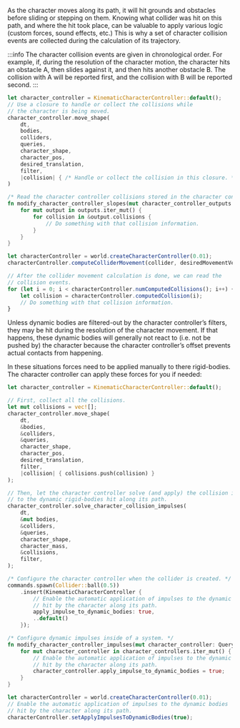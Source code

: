 
As the character moves along its path, it will hit grounds and obstacles before sliding or stepping on them. Knowing what
collider was hit on this path, and where the hit took place, can be valuable to apply various logic (custom forces,
sound effects, etc.) This is why a set of character collision events are collected during the calculation of its
trajectory.

:::info
The character collision events are given in chronological order. For example, if, during the resolution of the character
motion, the character hits an obstacle A, then slides against it, and then hits another obstacle B. The collision
with A will be reported first, and the collision with B will be reported second.
:::

<rapier>

```rust
let character_controller = KinematicCharacterController::default();
// Use a closure to handle or collect the collisions while
// the character is being moved.
character_controller.move_shape(
    dt,
    bodies,
    colliders,
    queries,
    character_shape,
    character_pos,
    desired_translation,
    filter,
    |collision| { /* Handle or collect the collision in this closure. */ }
)
```

</rapier>
<bevy>

```rust
/* Read the character controller collisions stored in the character controller’s output. */
fn modify_character_controller_slopes(mut character_controller_outputs: Query<&mut KinematicCharacterControllerOutput>) {
    for mut output in outputs.iter_mut() {
        for collision in &output.collisions {
            // Do something with that collision information.
        }
    }
}
```

</bevy>
<js>

```js
let characterController = world.createCharacterController(0.01);
characterController.computeColliderMovement(collider, desiredMovementVector);

// After the collider movement calculation is done, we can read the
// collision events.
for (let i = 0; i < characterController.numComputedCollisions(); i++) {
    let collision = characterController.computedCollision(i);
    // Do something with that collision information.
}
```

</js>

Unless dynamic bodies are filtered-out by the character controller’s filters, they may be hit during the resolution
of the character movement. If that happens, these dynamic bodies will generally not react to (i.e. not be pushed by) the
character because the character controller’s offset prevents actual contacts from happening.

In these situations forces need to be applied manually to there rigid-bodies. The character controller can apply these
forces for you if needed:

<rapier>

```rust
let character_controller = KinematicCharacterController::default();

// First, collect all the collisions.
let mut collisions = vec![];
character_controller.move_shape(
    dt,
    &bodies,
    &colliders,
    &queries,
    character_shape,
    character_pos,
    desired_translation,
    filter,
    |collision| { collisions.push(collision) }
);

// Then, let the character controller solve (and apply) the collision impulses
// to the dynamic rigid-bodies hit along its path.
character_controller.solve_character_collision_impulses(
    dt,
    &mut bodies,
    &colliders,
    &queries,
    character_shape,
    character_mass,
    &collisions,
    filter,
);
```

</rapier>
<bevy>

```rust
/* Configure the character controller when the collider is created. */
commands.spawn(Collider::ball(0.5))
    .insert(KinematicCharacterController {
        // Enable the automatic application of impulses to the dynamic bodies
        // hit by the character along its path.
        apply_impulse_to_dynamic_bodies: true,
        ..default()
    });
```
```rust
/* Configure dynamic impulses inside of a system. */
fn modify_character_controller_impulses(mut character_controller: Query<&mut KinematicCharacterController>) {
    for mut character_controller in character_controllers.iter_mut() {
        // Enable the automatic application of impulses to the dynamic bodies
        // hit by the character along its path.
        character_controller.apply_impulse_to_dynamic_bodies = true;
    }
}
```

</bevy>
<js>

```js
let characterController = world.createCharacterController(0.01);
// Enable the automatic application of impulses to the dynamic bodies
// hit by the character along its path.
characterController.setApplyImpulsesToDynamicBodies(true);
```

</js>
